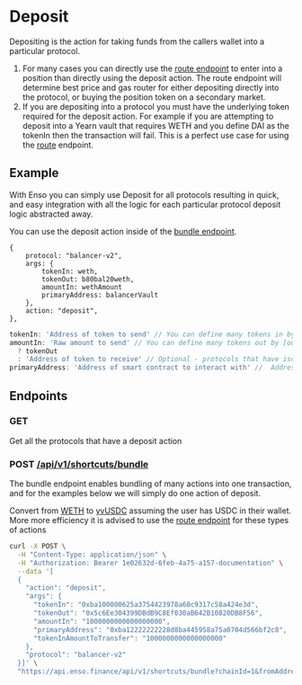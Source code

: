# Deposit

Depositing is the action for taking funds from the callers wallet into a particular protocol.

1. For many cases you can directly use the [route endpoint](./route.md) to enter into a position than directly using the deposit action. The route endpoint will determine best price and gas router for either depositing directly into the protocol, or buying the position token on a secondary market.
2. If you are depositing into a protocol you must have the underlying token required for the deposit action. For example if you are attempting to deposit into a Yearn vault that requires WETH and you define DAI as the tokenIn then the transaction will fail. This is a perfect use case for using the [route](./route.md) endpoint.

## Example

With Enso you can simply use Deposit for all protocols resulting in quick, and easy integration with all the logic for each particular protocol deposit logic abstracted away.

You can use the deposit action inside of the [bundle endpoint](../api-reference/bundle).

```
{
    protocol: "balancer-v2",
    args: {
        tokenIn: weth,
        tokenOut: b80bal20weth,
        amountIn: wethAmount
        primaryAddress: balancerVault
    },
    action: "deposit",
},
```

```javascript
tokenIn: 'Address of token to send' // You can define many tokens in by [inToken1, inToken2]
amountIn: 'Raw amount to send' // You can define many tokens out by [outToken1, outToken2]
  ? tokenOut
  : 'Address of token to receive' // Optional - protocols that have isolated contracts per each deposit(for example Yearn), then you do not need to define tokenOut.  For protocols that have a shared contract for all of their vaults/deposits such as balancer and univ4 then you should define tokenOut
primaryAddress: 'Address of smart contract to interact with' //  Address of smart contract to interact with e.g. Balancer Vault
```

## Endpoints

### GET

Get all the protocols that have a deposit action

### POST [/api/v1/shortcuts/bundle](https://api.enso.finance/api#/shortcuts/BundleController_bundleShortcutTransaction)

The bundle endpoint enables bundling of many actions into one transaction, and for the examples below we will simply do one action of deposit.

Convert from [WETH](https://etherscan.io/address/0xA0b86991c6218b36c1d19D4a2e9Eb0cE3606eB48) to [yvUSDC](https://etherscan.io/address/0x5c6Ee304399DBdB9C8Ef030aB642B10820DB8F56) assuming the user has USDC in their wallet. More more efficiency it is advised to use the [route endpoint](./route.md) for these types of actions

```bash copy
curl -X POST \
  -H "Content-Type: application/json" \
  -H "Authorization: Bearer 1e02632d-6feb-4a75-a157-documentation" \
  --data '[
  {
    "action": "deposit",
    "args": {
      "tokenIn": "0xba100000625a3754423978a60c9317c58a424e3d",
      "tokenOut": "0x5c6Ee304399DBdB9C8Ef030aB642B10820DB8F56",
      "amountIn": "1000000000000000000",
      "primaryAddress": "0xba12222222228d8ba445958a75a0704d566bf2c8",
      "tokenInAmountToTransfer": "1000000000000000000"
    },
    "protocol": "balancer-v2"
  }]' \
  "https://api.enso.finance/api/v1/shortcuts/bundle?chainId=1&fromAddress=0xd8da6bf26964af9d7eed9e03e53415d37aa96045"
```
